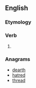 ==English==

===Etymology===
{{suffix|dare|eth|lang=en}}

===Verb===
{{head|en|verb form}}

# {{en-archaic third-person singular of|dare}}

===Anagrams===
* [[dearth#English|dearth]]
* [[hatred#English|hatred]]
* [[thread#English|thread]]